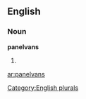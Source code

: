 
==English==

===Noun===
'''panelvans'''

# {{plural of|[[panelvan]]}}

[[Category:English plurals]]

[[ar:panelvans]]